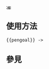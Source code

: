 [[File:Soccerball shad check.svg|13px|進球|link=]]<noinclude>

==使用方法==
<code><nowiki>{{pengoal}}</nowiki> -> </code>{{pengoal}}

==參見==
{{Match report templates}}

</noinclude>